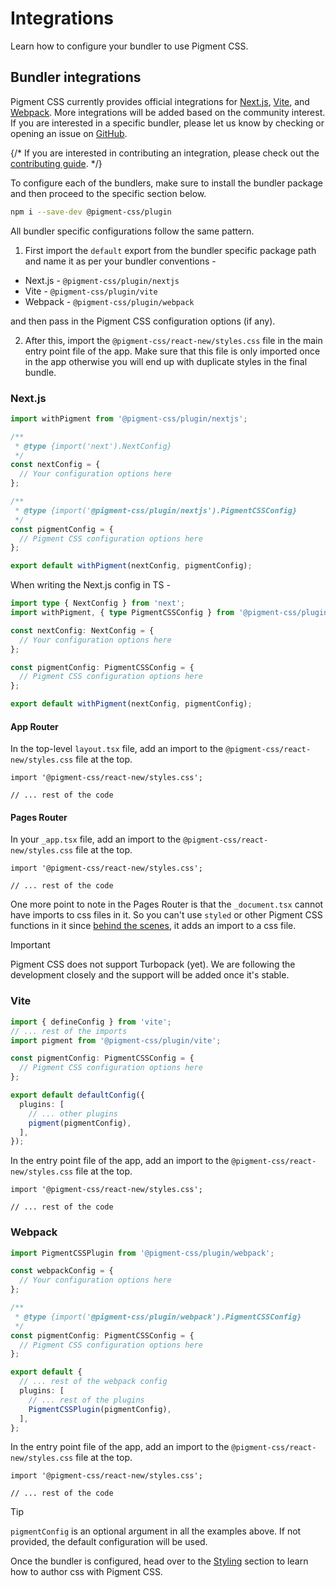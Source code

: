# Integrations

<Subtitle>Learn how to configure your bundler to use Pigment CSS.</Subtitle>
<Meta
  name="description"
  content="Learn how to configure your bundler to use Pigment CSS."
/>

## Bundler integrations

Pigment CSS currently provides official integrations for [Next.js](https://nextjs.org), [Vite](https://vite.dev), and [Webpack](https://webpack.js.org/). More integrations will be added based on the community interest. If you are interested in a specific bundler, please let us know by checking or opening an issue on [GitHub](https://github.com/mui/pigment-css/issues?q=sort%3Aupdated-desc+is%3Aopen+label%3A%22feature%3A+new+bundler%22).

{/* If you are interested in contributing an integration, please check out the [contributing guide](https://github.com/mui/pigment-css/blob/master/CONTRIBUTING.md). */}

To configure each of the bundlers, make sure to install the bundler package and then proceed to the specific section below.

```bash title="Terminal"
npm i --save-dev @pigment-css/plugin
```

All bundler specific configurations follow the same pattern.

1. First import the `default` export from the bundler specific package path and name it as per your bundler conventions -

* Next.js - `@pigment-css/plugin/nextjs`
* Vite - `@pigment-css/plugin/vite`
* Webpack - `@pigment-css/plugin/webpack`

and then pass in the Pigment CSS configuration options (if any).

2. After this, import the `@pigment-css/react-new/styles.css` file in the main entry point file of the app. Make sure that this file is only imported once in the app otherwise you will end up with duplicate styles in the final bundle.

### Next.js

```ts title="next.config.mjs"
import withPigment from '@pigment-css/plugin/nextjs';

/**
 * @type {import('next').NextConfig}
 */
const nextConfig = {
  // Your configuration options here
};

/**
 * @type {import('@pigment-css/plugin/nextjs').PigmentCSSConfig}
 */
const pigmentConfig = {
  // Pigment CSS configuration options here
};

export default withPigment(nextConfig, pigmentConfig);
```

When writing the Next.js config in TS -

```ts title="next.config.ts"
import type { NextConfig } from 'next';
import withPigment, { type PigmentCSSConfig } from '@pigment-css/plugin/nextjs';

const nextConfig: NextConfig = {
  // Your configuration options here
};

const pigmentConfig: PigmentCSSConfig = {
  // Pigment CSS configuration options here
};

export default withPigment(nextConfig, pigmentConfig);
```

#### App Router

In the top-level `layout.tsx` file, add an import to the `@pigment-css/react-new/styles.css` file at the top.

```tsx title="layout.tsx"
import '@pigment-css/react-new/styles.css';

// ... rest of the code
```

#### Pages Router

In your `_app.tsx` file, add an import to the `@pigment-css/react-new/styles.css` file at the top.

```tsx title="_app.tsx"
import '@pigment-css/react-new/styles.css';

// ... rest of the code
```

One more point to note in the Pages Router is that the `_document.tsx` cannot have imports to css files in it. So you can't use `styled` or other Pigment CSS functions in it since [behind the scenes](/guides/how-it-works), it adds an import to a css file.

> [!IMPORTANT]
> Pigment CSS does not support Turbopack (yet). We are following the development closely and the support will be added once it's stable.

### Vite

```ts title="vite.config.ts"
import { defineConfig } from 'vite';
// ... rest of the imports
import pigment from '@pigment-css/plugin/vite';

const pigmentConfig: PigmentCSSConfig = {
  // Pigment CSS configuration options here
};

export default defaultConfig({
  plugins: [
    // ... other plugins
    pigment(pigmentConfig),
  ],
});
```

In the entry point file of the app, add an import to the `@pigment-css/react-new/styles.css` file at the top.

```tsx title="main.tsx"
import '@pigment-css/react-new/styles.css';

// ... rest of the code
```

### Webpack

```ts title="webpack.config.mjs"
import PigmentCSSPlugin from '@pigment-css/plugin/webpack';

const webpackConfig = {
  // Your configuration options here
};

/**
 * @type {import('@pigment-css/plugin/webpack').PigmentCSSConfig}
 */
const pigmentConfig: PigmentCSSConfig = {
  // Pigment CSS configuration options here
};

export default {
  // ... rest of the webpack config
  plugins: [
    // ... rest of the plugins
    PigmentCSSPlugin(pigmentConfig),
  ],
};
```

In the entry point file of the app, add an import to the `@pigment-css/react-new/styles.css` file at the top.

```tsx title="main.tsx"
import '@pigment-css/react-new/styles.css';

// ... rest of the code
```

> [!TIP]
> `pigmentConfig` is an optional argument in all the examples above. If not provided, the default configuration will be used.

Once the bundler is configured, head over to the [Styling](/features/styling) section to learn how to author css with Pigment CSS.